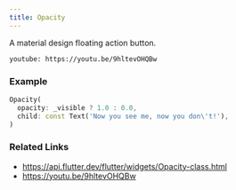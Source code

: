 ```yaml
---
title: Opacity
---
```


A material design floating action button.

`youtube: https://youtu.be/9hltevOHQBw`

### Example

```dart liveslice=Opacity
Opacity(
  opacity: _visible ? 1.0 : 0.0,
  child: const Text('Now you see me, now you don\'t!'),
)
```

### Related Links
- https://api.flutter.dev/flutter/widgets/Opacity-class.html
- https://youtu.be/9hltevOHQBw

